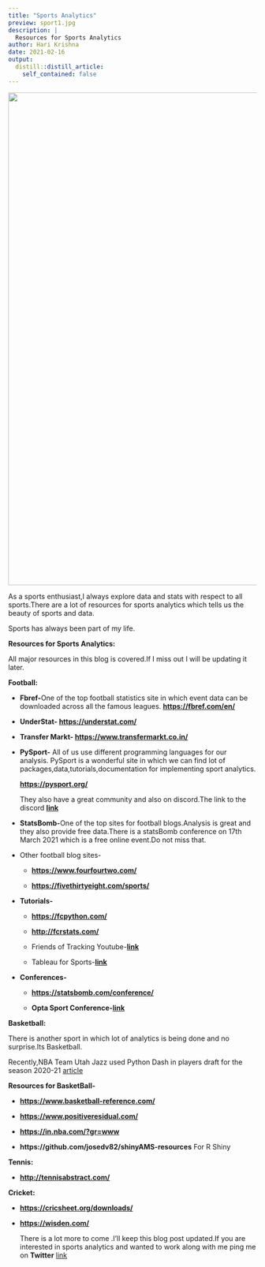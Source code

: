 ```yaml
---
title: "Sports Analytics"
preview: sport1.jpg
description: |
  Resources for Sports Analytics
author: Hari Krishna
date: 2021-02-16
output:
  distill::distill_article:
    self_contained: false
---
```


![](https://en.unesco.org/sites/default/files/styles/commemoration_header/public/commemorations/shutterstock_599738306.jpg?itok=uwCK97T9){width="1000"}

As a sports enthusiast,I always explore data and stats with respect to all sports.There are a lot of resources for sports analytics which tells us the beauty of sports and data.

Sports has always been part of my life.

**Resources for Sports Analytics:**

All major resources in this blog is covered.If I miss out I will be updating it later.

**Football:**

-   **Fbref-**One of the top football statistics site in which event data can be downloaded across all the famous leagues. [**https://fbref.com/en/**](https://fbref.com/en/)

-   **UnderStat- <https://understat.com/>**

-   **Transfer Markt- <https://www.transfermarkt.co.in/>**

-   **PySport-** All of us use different programming languages for our analysis. PySport is a wonderful site in which we can find lot of packages,data,tutorials,documentation for implementing sport analytics.

    [**https://pysport.org/**](https://pysport.org/)

    They also have a great community and also on discord.The link to the discord [**link**](https://discord.com/invite/pMZ57FC)

-   **StatsBomb-**One of the top sites for football blogs.Analysis is great and they also provide free data.There is a statsBomb conference on 17th March 2021 which is a free online event.Do not miss that.

-   Other football blog sites-

    -   [**https://www.fourfourtwo.com/**](https://www.fourfourtwo.com/)

    -   [**https://fivethirtyeight.com/sports/**](https://fivethirtyeight.com/sports/)

-   **Tutorials-**

    -   [**https://fcpython.com/**](https://fcpython.com/)

    -   [**http://fcrstats.com/**](http://fcrstats.com/)

    -   Friends of Tracking Youtube-[**link**](https://www.youtube.com/channel/UCUBFJYcag8j2rm_9HkrrA7w)

    -   Tableau for Sports-[**link**](https://www.youtube.com/channel/UCDhJJgBbFDk4CCcj-N9rHuA)

-   **Conferences-**

    -   [**https://statsbomb.com/conference/**](https://statsbomb.com/conference/)

    -   **Opta Sport Conference-[link](https://www.youtube.com/user/optasports)**


**Basketball:**

There is another sport in which lot of analytics is being done and no surprise.Its Basketball.

Recently,NBA Team Utah Jazz used Python Dash in players draft for the season 2020-21 [article](https://twitter.com/plotlygraphs/status/1336712674755944448?lang=en)

**Resources for BasketBall-**

-   [**https://www.basketball-reference.com/**](https://www.basketball-reference.com/)

-   [**https://www.positiveresidual.com/**](https://www.positiveresidual.com/)

-   [**https://in.nba.com/?gr=www**](https://in.nba.com/?gr=www)

-   **https://github.com/josedv82/shinyAMS-resources** For R Shiny

**Tennis:**

-   [**http://tennisabstract.com/**](http://tennisabstract.com/)

**Cricket:**

-   [**https://cricsheet.org/downloads/**](https://cricsheet.org/downloads/)

-   [**https://wisden.com/**](https://wisden.com/)

    There is a lot more to come .I'll keep this blog post updated.If you are interested in sports analytics and wanted to work along with me ping me on **Twitter** [link](https://twitter.com/Hakrishna19)
